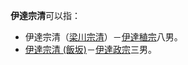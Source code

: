 {{japanese|japanese=伊達 宗清|kana=だて むねきよ|romaji=Date Munekyo}}
'''伊達宗清'''可以指：
*伊達宗清（[[梁川宗清|梁川宗清]]）－[[伊達稙宗|伊達稙宗]]八男。
*[[伊達宗清_(飯坂)|伊達宗清 (飯坂)]]－[[伊達政宗|伊達政宗]]三男。

{{Disambiguation|Cat=四字日本人名消歧义}}